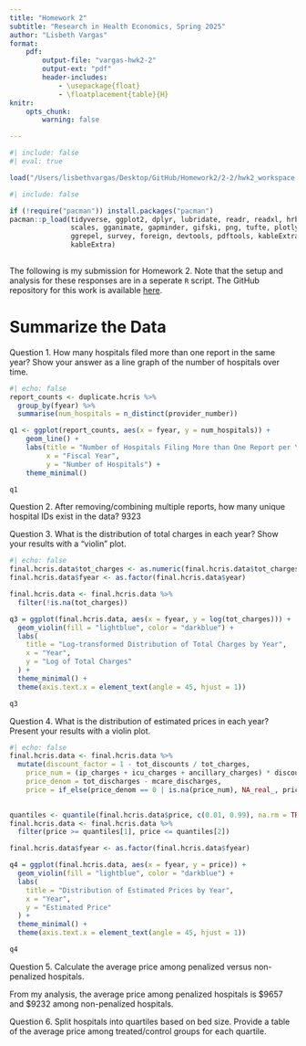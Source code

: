 ```yaml
---
title: "Homework 2"
subtitle: "Research in Health Economics, Spring 2025"
author: "Lisbeth Vargas"
format:
    pdf: 
        output-file: "vargas-hwk2-2"
        output-ext: "pdf"
        header-includes: 
            - \usepackage{float}
            - \floatplacement{table}{H}
knitr:
    opts_chunk:
        warning: false

---
```


```r
#| include: false
#| eval: true

load("/Users/lisbethvargas/Desktop/GitHub/Homework2/2-2/hwk2_workspace.Rdata")
```

```r
#| include: false

if (!require("pacman")) install.packages("pacman")
pacman::p_load(tidyverse, ggplot2, dplyr, lubridate, readr, readxl, hrbrthemes, fixest,
               scales, gganimate, gapminder, gifski, png, tufte, plotly, OECD,
               ggrepel, survey, foreign, devtools, pdftools, kableExtra, modelsummary,
               kableExtra)
               
```

The following is my submission for Homework 2. Note that the setup and analysis for these responses are in a seperate `R` script. The GitHub repository for this work is available [here](https://github.com/lisvargasg/Homework2.git).

\newpage
# Summarize the Data

\noindent Question 1. How many hospitals filed more than one report in the same year? Show your answer as a line graph of the number of hospitals over time.<br>

```r
#| echo: false
report_counts <- duplicate.hcris %>%
  group_by(fyear) %>%
  summarise(num_hospitals = n_distinct(provider_number))

q1 <- ggplot(report_counts, aes(x = fyear, y = num_hospitals)) +
    geom_line() +
    labs(title = "Number of Hospitals Filing More than One Report per Year",
         x = "Fiscal Year",
         y = "Number of Hospitals") +
    theme_minimal()

q1
``` 

\newpage
\noindent Question 2. After removing/combining multiple reports, how many unique hospital IDs exist in the data?
9323 <br>



\noindent Question 3. What is the distribution of total charges in each year? Show your results with a “violin” plot.

```r
#| echo: false
final.hcris.data$tot_charges <- as.numeric(final.hcris.data$tot_charges)
final.hcris.data$fyear <- as.factor(final.hcris.data$year)

final.hcris.data <- final.hcris.data %>%
  filter(!is.na(tot_charges))

q3 = ggplot(final.hcris.data, aes(x = fyear, y = log(tot_charges))) +
  geom_violin(fill = "lightblue", color = "darkblue") +
  labs(
    title = "Log-transformed Distribution of Total Charges by Year",
    x = "Year",
    y = "Log of Total Charges"
  ) +
  theme_minimal() +
  theme(axis.text.x = element_text(angle = 45, hjust = 1))

q3
```

\newpage
\noindent Question 4. What is the distribution of estimated prices in each year? Present your results with a violin plot.

```r
#| echo: false
final.hcris.data <- final.hcris.data %>%
  mutate(discount_factor = 1 - tot_discounts / tot_charges,  
    price_num = (ip_charges + icu_charges + ancillary_charges) * discount_factor - tot_mcare_payment, 
    price_denom = tot_discharges - mcare_discharges, 
    price = if_else(price_denom == 0 | is.na(price_num), NA_real_, price_num / price_denom))
  

quantiles <- quantile(final.hcris.data$price, c(0.01, 0.99), na.rm = TRUE)
final.hcris.data <- final.hcris.data %>%
  filter(price >= quantiles[1], price <= quantiles[2])

final.hcris.data$fyear <- as.factor(final.hcris.data$fyear)

q4 = ggplot(final.hcris.data, aes(x = fyear, y = price)) +
  geom_violin(fill = "lightblue", color = "darkblue") +  
  labs(
    title = "Distribution of Estimated Prices by Year",
    x = "Year",
    y = "Estimated Price"
  ) +
  theme_minimal() +  
  theme(axis.text.x = element_text(angle = 45, hjust = 1))

q4
```

\newpage
\noindent Question 5. Calculate the average price among penalized versus non-penalized hospitals.

From my analysis, the average price among penalized hospitals is $9657 and $9232 among non-penalized hospitals. 

\noindent Question 6. Split hospitals into quartiles based on bed size. Provide a table of the average price among treated/control groups for each quartile.
